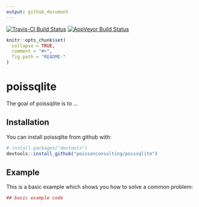 ```yaml
---
output: github_document
---
```


<!-- README.md is generated from README.Rmd. Please edit that file -->

[![Travis-CI Build Status](https://travis-ci.org/poissonconsulting/poissqlite.svg?branch=master)](https://travis-ci.org/poissonconsulting/poissqlite)
[![AppVeyor Build Status](https://ci.appveyor.com/api/projects/status/github/poissonconsulting/poissqlite?branch=master&svg=true)](https://ci.appveyor.com/project/poissonconsulting/poissqlite)

```r
knitr::opts_chunk$set(
  collapse = TRUE,
  comment = "#>",
  fig.path = "README-"
)
```

# poissqlite

The goal of poissqlite is to ...

## Installation

You can install poissqlite from github with:

```r
# install.packages("devtools")
devtools::install_github("poissonconsulting/poissqlite")
```

## Example

This is a basic example which shows you how to solve a common problem:

```r
## basic example code
```
